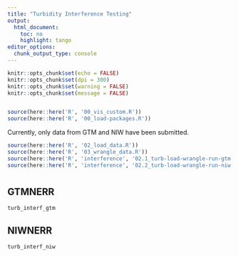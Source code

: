 ```yaml
---
title: "Turbidity Interference Testing"
output:
  html_document:
    toc: no
    highlight: tango
editor_options:
  chunk_output_type: console
---
```


```r
knitr::opts_chunk$set(echo = FALSE)
knitr::opts_chunk$set(dpi = 300)
knitr::opts_chunk$set(warning = FALSE)
knitr::opts_chunk$set(message = FALSE)


source(here::here('R', '00_vis_custom.R'))
source(here::here('R', '00_load-packages.R'))
```

Currently, only data from GTM and NIW have been submitted.

```r

source(here::here('R', '02_load_data.R'))
source(here::here('R', '03_wrangle_data.R'))
source(here::here('R', 'interference', '02.1_turb-load-wrangle-run-gtm.R'))
source(here::here('R', 'interference', '02.2_turb-load-wrangle-run-niw.R'))
```

# {.tabset .tabset-pills}

## GTMNERR
```r
turb_interf_gtm
```


## NIWNERR

```r
turb_interf_niw
```

